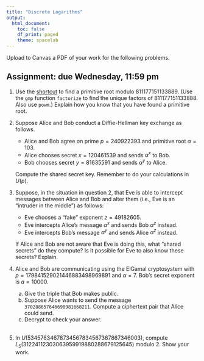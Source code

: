```yaml
---
title: "Discrete Logarithms"
output:
  html_document:
    toc: false
    df_print: paged
    theme: spacelab
---
```


Upload to Canvas a PDF of your work for the following problems. 

## Assignment: due Wednesday, 11:59 pm

1. Use the [shortcut](../slides/11discrete_logs.html#/shortcut-to-test-primitivity) to find a primitive root modulo 811177151133889. (Use the `gmp` function `factorize` to find the unique factors of 811177151133888. Also use `powm`.) Explain how you know that you have found a primitive root.

2.  Suppose Alice and Bob conduct a Diffie-Hellman key exchange as follows.
    - Alice and Bob agree on prime $p = 240922393$ and primitive root $\alpha=103$.
    - Alice chooses secret $x = 120461539$ and sends $\alpha^x$ to Bob.
    - Bob chooses secret $y = 81635591$ and sends $\alpha^y$ to Alice.
    
    Compute the shared secret key. Remember to do your calculations in $U(p)$.

3. Suppose, in the situation in question 2, that Eve is able to intercept messages between Alice and Bob and alter them (i.e., Eve is an "intruder in the middle") as follows:
    - Eve chooses a "fake" exponent $z = 49182605$.
    - Eve intercepts Alice's message $\alpha^x$ and sends Bob $\alpha^z$ instead.
    - Eve intercepts Bob's message $\alpha^y$ and sends Alice $\alpha^z$ instead.

    If Alice and Bob are not aware that Eve is doing this, what "shared secrets" do they compute? Is it possible for Eve to also know these secrets? Explain.
    
4.  Alice and Bob are communicating using the ElGamal cryptosystem with $p = 179841529021446883498969891$ and $\alpha = 7$. Bob's secret exponent is $a = 10000$. 
    a. Give the triple that Bob makes public.
    b. Suppose Alice wants to send the message `370288657646690981668211`. Compute a ciphertext pair that Alice could send.
    c. Decrypt to check your answer. <br><br>
    
5. In $U(53457634678734567834567367867346003)$, compute $L_5(31224112303063959919880288679125645)$ modulo 2. Show your work.
